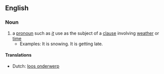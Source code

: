 ==English==

===Noun===
{{en-noun}}

# a [[pronoun]] such as ''[[it]]'' use as the subject of a [[clause]] involving [[weather]] or [[time]]
#* Examples: It is snowing. It is getting late.

====Translations====
{{trans-top|pronoun when used as subject}}
* Dutch: [[loos onderwerp]] {{n}}
{{trans-mid}}
{{trans-bottom}}